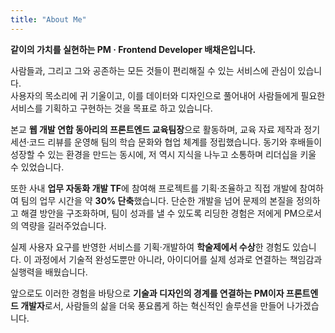 ```yaml
---
title: "About Me"
---
```


**같이의 가치를 실현하는 PM · Frontend Developer 배채은입니다.**

사람들과, 그리고 그와 공존하는 모든 것들이 편리해질 수 있는 서비스에 관심이 있습니다.  
사용자의 목소리에 귀 기울이고, 이를 데이터와 디자인으로 풀어내어 사람들에게 필요한 서비스를 기획하고 구현하는 것을 목표로 하고 있습니다.

본교 **웹 개발 연합 동아리의 프론트엔드 교육팀장**으로 활동하며, 교육 자료 제작과 정기 세션·코드 리뷰를 운영해 팀의 학습 문화와 협업 체계를 정립했습니다. 동기와 후배들이 성장할 수 있는 환경을 만드는 동시에, 저 역시 지식을 나누고 소통하며 리더십을 키울 수 있었습니다.

또한 사내 **업무 자동화 개발 TF**에 참여해 프로젝트를 기획·조율하고 직접 개발에 참여하여 팀의 업무 시간을 약 **30% 단축**했습니다. 단순한 개발을 넘어 문제의 본질을 정의하고 해결 방안을 구조화하며, 팀이 성과를 낼 수 있도록 리딩한 경험은 저에게 PM으로서의 역량을 길러주었습니다.

실제 사용자 요구를 반영한 서비스를 기획·개발하여 **학술제에서 수상**한 경험도 있습니다. 이 과정에서 기술적 완성도뿐만 아니라, 아이디어를 실제 성과로 연결하는 책임감과 실행력을 배웠습니다.

앞으로도 이러한 경험을 바탕으로 **기술과 디자인의 경계를 연결하는 PM이자 프론트엔드 개발자**로서, 사람들의 삶을 더욱 풍요롭게 하는 혁신적인 솔루션을 만들어 나가겠습니다.

